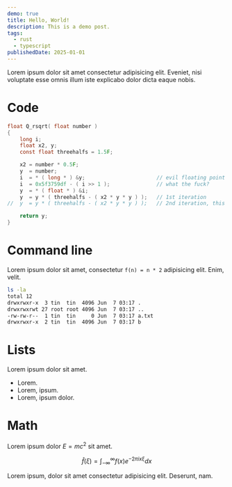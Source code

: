 ```yaml
---
demo: true
title: Hello, World!
description: This is a demo post.
tags:
  - rust
  - typescript
publishedDate: 2025-01-01
---
```


Lorem ipsum dolor sit amet consectetur adipisicing elit. Eveniet, nisi voluptate esse omnis illum iste explicabo dolor dicta eaque nobis.

# Code

```c { "highlight": "9", "showLineNumbers": true }
float Q_rsqrt( float number )
{
	long i;
	float x2, y;
	const float threehalfs = 1.5F;

	x2 = number * 0.5F;
	y  = number;
	i  = * ( long * ) &y;						// evil floating point bit level hacking
	i  = 0x5f3759df - ( i >> 1 );               // what the fuck?
	y  = * ( float * ) &i;
	y  = y * ( threehalfs - ( x2 * y * y ) );   // 1st iteration
//	y  = y * ( threehalfs - ( x2 * y * y ) );   // 2nd iteration, this can be removed

	return y;
}
```

# Command line

Lorem ipsum dolor sit amet, consectetur `f(n) = n * 2` adipisicing elit. Enim, velit.

```bash { "commandLine": "0" }
ls -la
total 12
drwxrwxr-x  3 tin  tin  4096 Jun  7 03:17 .
drwxrwxrwt 27 root root 4096 Jun  7 03:17 ..
-rw-rw-r--  1 tin  tin     0 Jun  7 03:17 a.txt
drwxrwxr-x  2 tin  tin  4096 Jun  7 03:17 b
```

# Lists

Lorem ipsum dolor sit amet.

- Lorem.
- Lorem, ipsum.
- Lorem, ipsum dolor.

# Math

Lorem ipsum dolor $E=mc^2$ sit amet.

$$
\hat{f} (\xi)=\int_{-\infty}^{\infty}f(x)e^{-2\pi ix\xi}dx
$$

Lorem ipsum, dolor sit amet consectetur adipisicing elit. Deserunt, nam.
